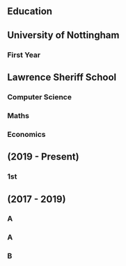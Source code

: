 <Section py="8|12|16|24">
    <Container>
        <H1 m="0" fontWeight="extrabold" lineHeight="tight">
            Education
        </H1>
        <Grid col="1|2" gap="4" alignItems="left">
        <Flexbox
            flexDirection="column"
            alignItems="center|flex-start"
            textAlign="center|left"
        >
        <H2 fontSize="3xl" lineHeight="none">
            University of Nottingham
            <H3 px="16" fontSize="xl" lineHeight="none">First Year</H3>
        </H2>
        <H2 fontSize="3xl" lineHeight="none">
            Lawrence Sheriff School
            <H3 px="16" fontSize="xl" lineHeight="none">Computer Science</H3>
            <H3 px="16" fontSize="xl" lineHeight="none">Maths</H3>
            <H3 px="16" fontSize="xl" lineHeight="none">Economics</H3>
        </H2>
        </Flexbox>
        <Flexbox
            flexDirection="column"
            alignItems="center|flex-start"
            textAlign="center|left"
        >
        <H2 fontSize="3xl" lineHeight="none">
            (2019 - Present)
            <H3 px="7" fontSize="xl" lineHeight="none">1st</H3>
        </H2>
        <H2 fontSize="3xl" lineHeight="none">
            (2017 - 2019)
            <H3 px="8" fontSize="xl" lineHeight="none">A</H3>
            <H3 px="8" fontSize="xl" lineHeight="none">A</H3>
            <H3 px="8" fontSize="xl" lineHeight="none">B</H3>
        </H2>
        </Flexbox>
        </Grid>
    </Container>
</Section>

